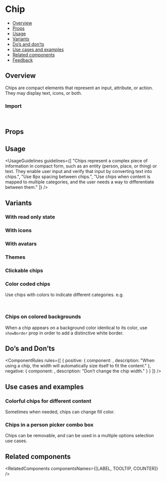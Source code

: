 
<Meta of={ChipsStories} />

# Chip

- [Overview](#overview)
- [Props](#props)
- [Usage](#usage)
- [Variants](#variants)
- [Do’s and don’ts](#dos-and-donts)
- [Use cases and examples](#use-cases-and-examples)
- [Related components](#related-components)
- [Feedback](#feedback)

## Overview

Chips are compact elements that represent an input, attribute, or action. They may display text, icons, or both.

<Canvas of={ChipsStories.Overview} />

### Import

```js
import { Chips } from "monday-ui-react-core";
```

## Props

<PropsTable />

## Usage

<UsageGuidelines
  guidelines={[
    "Chips represent a complex piece of information in compact form, such as an entity (person, place, or thing) or text. They enable user input and verify that input by converting text into chips.",
    "Use 8px spacing between chips.",
    "Use chips when content is mapped to multiple categories, and the user needs a way to differentiate between them."
  ]}
/>

<TipLabel />

## Variants

### With read only state

<Canvas of={ChipsStories.ChipsWithReadOnlyState} />

### With icons

<Canvas of={ChipsStories.ChipsWithIcons} />

### With avatars

<Canvas of={ChipsStories.ChipsWithAvatars} />

### Themes

<Canvas of={ChipsStories.Themes} />

### Clickable chips

<Canvas of={ChipsStories.Clickable} />

### Color coded chips

Use chips with colors to indicate different categories.
e.g.

```jsx
<Chips label="GRASS_GREEN" color="grass_green" />
```

<Canvas of={ChipsStories.ChipsPalette} />

### Chips on colored backgrounds

When a chip appears on a background color identical to its color, use `showBorder` prop in order to add a distinctive white border.

<Canvas of={ChipsStories.OnColor} />

## Do’s and Don’ts

<ComponentRules
  rules={[
    {
      positive: {
        component: <Chips label="Jason Tal" readOnly />,
        description: "When using a chip, the width will automatically size itself to fit the content."
      },
      negative: {
        component: <Chips label="This is a chip" className="monday-storybook-chips_chip-padding" readOnly />,
        description: "Don’t change the chip width."
      }
    }
  ]}
/>

## Use cases and examples

### Colorful chips for different content

Sometimes when needed, chips can change fill color.

<Canvas of={ChipsStories.ColorfulChipsForDifferentContent} />

### Chips in a person picker combo box

Chips can be removable, and can be used in a multiple options selection use cases.

<Canvas of={ChipsStories.ChipsInAPersonPickerComboBox} />

## Related components

<RelatedComponents componentsNames={[LABEL, TOOLTIP, COUNTER]} />
